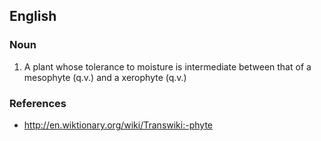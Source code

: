 ==English==

===Noun===
{{en-noun}}

# A plant whose tolerance to moisture is intermediate between that of a mesophyte (q.v.) and a xerophyte (q.v.)

===References===
*http://en.wiktionary.org/wiki/Transwiki:-phyte